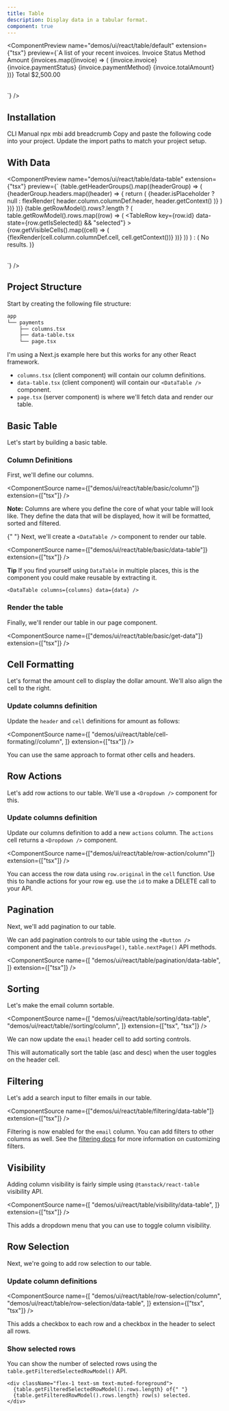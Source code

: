 ```yaml
---
title: Table
description: Display data in a tabular format.
component: true
---
```


<ComponentPreview
  name="demos/ui/react/table/default"
  extension={"tsx"}
  preview={`<Table>
    <TableCaption>A list of your recent invoices.</TableCaption>
      <TableHeader>
        <TableRow>
          <TableHead className="w-[100px]">Invoice</TableHead>
          <TableHead>Status</TableHead>
          <TableHead>Method</TableHead>
          <TableHead className="text-right">Amount</TableHead>
        </TableRow>
      </TableHeader>
      <TableBody>
        {invoices.map((invoice) => (
          <TableRow key={invoice.invoice}>
            <TableCell className="font-medium">{invoice.invoice}</TableCell>
            <TableCell>{invoice.paymentStatus}</TableCell>
            <TableCell>{invoice.paymentMethod}</TableCell>
            <TableCell className="text-right">{invoice.totalAmount}</TableCell>
          </TableRow>
        ))}
      </TableBody>
      <TableFooter>
        <TableRow>
          <TableCell colSpan={3}>Total</TableCell>
          <TableCell className="text-right">$2,500.00</TableCell>
        </TableRow>
    </TableFooter>
  </Table>`}
/>

## Installation

<Tabs defaultValue="cli">
<TabsList>
<TabsTrigger value="cli">
CLI
</TabsTrigger>
<TabsTrigger value="manual">  
Manual
</TabsTrigger>
</TabsList>

<TabsContent value="cli">
<Bash>
<BashCommand>npx</BashCommand> mbi add breadcrumb
</Bash>
</TabsContent>

<TabsContent value="manual">
<Steps>
  <Step>Copy and paste the following code into your project.</Step>
  <ComponentSource
    name={["ui/react/table"]}
    extension={["tsx"]}
  />
  <Step>Update the import paths to match your project setup.</Step>
</Steps>
</TabsContent>
</Tabs>

## With Data

<ComponentPreview
  name="demos/ui/react/table/data-table"
  extension={"tsx"}
  preview={`<Table>
    <TableHeader>
      {table.getHeaderGroups().map((headerGroup) => (
        <TableRow key={headerGroup.id}>
          {headerGroup.headers.map((header) => {
            return (
              <TableHead key={header.id}>
                {header.isPlaceholder
                  ? null
                    : flexRender(
                      header.column.columnDef.header,
                      header.getContext()
                    )}
              </TableHead>
            )
          })}
        </TableRow>
      ))}
    </TableHeader>
    <TableBody>
      {table.getRowModel().rows?.length ? (
        table.getRowModel().rows.map((row) => (
          <TableRow
            key={row.id}
            data-state={row.getIsSelected() && "selected"}
          >
            {row.getVisibleCells().map((cell) => (
              <TableCell key={cell.id}>
                {flexRender(cell.column.columnDef.cell, cell.getContext())}
              </TableCell>
            ))}
          </TableRow>
        ))
      ) : (
        <TableRow>
          <TableCell colSpan={columns.length} className="h-24 text-center">
            No results.
          </TableCell>
        </TableRow>
      )}
  </TableBody>
</Table>`}
/>

## Project Structure

Start by creating the following file structure:

```txt
app
└── payments
    ├── columns.tsx
    ├── data-table.tsx
    └── page.tsx
```

I'm using a Next.js example here but this works for any other React framework.

- `columns.tsx` (client component) will contain our column definitions.
- `data-table.tsx` (client component) will contain our `<DataTable />` component.
- `page.tsx` (server component) is where we'll fetch data and render our table.

## Basic Table

Let's start by building a basic table.

### Column Definitions

<Steps>
 <Step>First, we'll define our columns.</Step>

<ComponentSource
  name={["demos/ui/react/table/basic/column"]}
  extension={["tsx"]}
/>

**Note:** Columns are where you define the core of what your table
will look like. They define the data that will be displayed, how it will be
formatted, sorted and filtered.

{" "}
<Step>
  Next, we'll create a `<DataTable />` component to render our table.
</Step>

<ComponentSource
  name={["demos/ui/react/table/basic/data-table"]}
  extension={["tsx"]}
/>

**Tip** If you find yourself using `DataTable` in multiple places, this is the component you could make reusable by extracting it.

```tsx
<DataTable columns={columns} data={data} />
```

</Steps>

### Render the table

Finally, we'll render our table in our page component.

<ComponentSource
  name={["demos/ui/react/table/basic/get-data"]}
  extension={["tsx"]}
/>

## Cell Formatting

Let's format the amount cell to display the dollar amount. We'll also align the cell to the right.

### Update columns definition

Update the `header` and `cell` definitions for amount as follows:

<ComponentSource
  name={[
    "demos/ui/react/table/cell-formating//column",
  ]}
  extension={["tsx"]}
/>

You can use the same approach to format other cells and headers.

## Row Actions

Let's add row actions to our table. We'll use a `<Dropdown />` component for this.

### Update columns definition

Update our columns definition to add a new `actions` column. The `actions` cell returns a `<Dropdown />` component.

<ComponentSource
  name={["demos/ui/react/table/row-action/column"]}
  extension={["tsx"]}
/>

You can access the row data using `row.original` in the `cell` function. Use this to handle actions for your row eg. use the `id` to make a DELETE call to your API.

## Pagination

Next, we'll add pagination to our table.

We can add pagination controls to our table using the `<Button />` component and the `table.previousPage()`, `table.nextPage()` API methods.

<ComponentSource
  name={[
    "demos/ui/react/table/pagination/data-table",
  ]}
  extension={["tsx"]}
/>

## Sorting

<Steps>

<Step>Let's make the email column sortable.</Step>

<ComponentSource
  name={[
    "demos/ui/react/table/sorting/data-table",
    "demos/ui/react/table//sorting/column",
  ]}
  extension={["tsx", "tsx"]}
/>

<Step>We can now update the `email` header cell to add sorting controls.</Step>

This will automatically sort the table (asc and desc) when the user toggles on the header cell.

</Steps>

## Filtering

Let's add a search input to filter emails in our table.

<ComponentSource
  name={["demos/ui/react/table/filtering/data-table"]}
  extension={["tsx"]}
/>

Filtering is now enabled for the `email` column. You can add filters to other columns as well. See the [filtering docs](https://tanstack.com/table/v8/docs/guide/filters) for more information on customizing filters.

## Visibility

Adding column visibility is fairly simple using `@tanstack/react-table` visibility API.

<ComponentSource
  name={[
    "demos/ui/react/table/visibility/data-table",
  ]}
  extension={["tsx"]}
/>

This adds a dropdown menu that you can use to toggle column visibility.

## Row Selection

Next, we're going to add row selection to our table.

### Update column definitions

<ComponentSource
  name={[
    "demos/ui/react/table/row-selection/column",
    "demos/ui/react/table/row-selection/data-table",
  ]}
  extension={["tsx", "tsx"]}
/>

This adds a checkbox to each row and a checkbox in the header to select all rows.

### Show selected rows

You can show the number of selected rows using the `table.getFilteredSelectedRowModel()` API.

```tsx
<div className="flex-1 text-sm text-muted-foreground">
  {table.getFilteredSelectedRowModel().rows.length} of{" "}
  {table.getFilteredRowModel().rows.length} row(s) selected.
</div>
```

